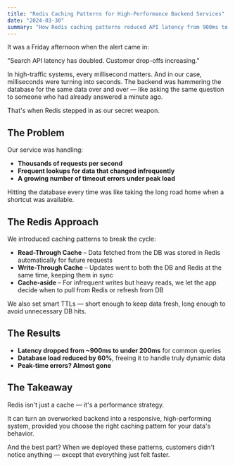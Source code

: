 ```yaml
---
title: "Redis Caching Patterns for High-Performance Backend Services"
date: "2024-03-30"
summary: "How Redis caching patterns reduced API latency from 900ms to under 200ms, cut database load by 60%, and eliminated peak-time errors. Real strategies for read-through, write-through, and cache-aside patterns."
---
```


It was a Friday afternoon when the alert came in:

"Search API latency has doubled. Customer drop-offs increasing."

In high-traffic systems, every millisecond matters. And in our case, milliseconds were turning into seconds. The backend was hammering the database for the same data over and over — like asking the same question to someone who had already answered a minute ago.

That's when Redis stepped in as our secret weapon.

## The Problem

Our service was handling:

- **Thousands of requests per second**
- **Frequent lookups for data that changed infrequently**
- **A growing number of timeout errors under peak load**

Hitting the database every time was like taking the long road home when a shortcut was available.

## The Redis Approach

We introduced caching patterns to break the cycle:

- **Read-Through Cache** – Data fetched from the DB was stored in Redis automatically for future requests
- **Write-Through Cache** – Updates went to both the DB and Redis at the same time, keeping them in sync
- **Cache-aside** – For infrequent writes but heavy reads, we let the app decide when to pull from Redis or refresh from DB

We also set smart TTLs — short enough to keep data fresh, long enough to avoid unnecessary DB hits.

## The Results

- **Latency dropped from ~900ms to under 200ms** for common queries
- **Database load reduced by 60%**, freeing it to handle truly dynamic data
- **Peak-time errors? Almost gone**

## The Takeaway

Redis isn't just a cache — it's a performance strategy.

It can turn an overworked backend into a responsive, high-performing system, provided you choose the right caching pattern for your data's behavior.

And the best part? When we deployed these patterns, customers didn't notice anything — except that everything just felt faster.